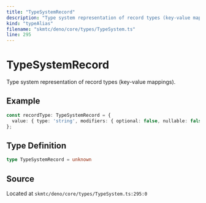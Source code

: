 ```yaml
---
title: "TypeSystemRecord"
description: "Type system representation of record types (key-value mappings)."
kind: "typeAlias"
filename: "skmtc/deno/core/types/TypeSystem.ts"
line: 295
---
```


# TypeSystemRecord

Type system representation of record types (key-value mappings).


## Example

```typescript
const recordType: TypeSystemRecord = {
  value: { type: 'string', modifiers: { optional: false, nullable: false } }
};
```

## Type Definition

```typescript
type TypeSystemRecord = unknown
```

## Source

Located at `skmtc/deno/core/types/TypeSystem.ts:295:0`

